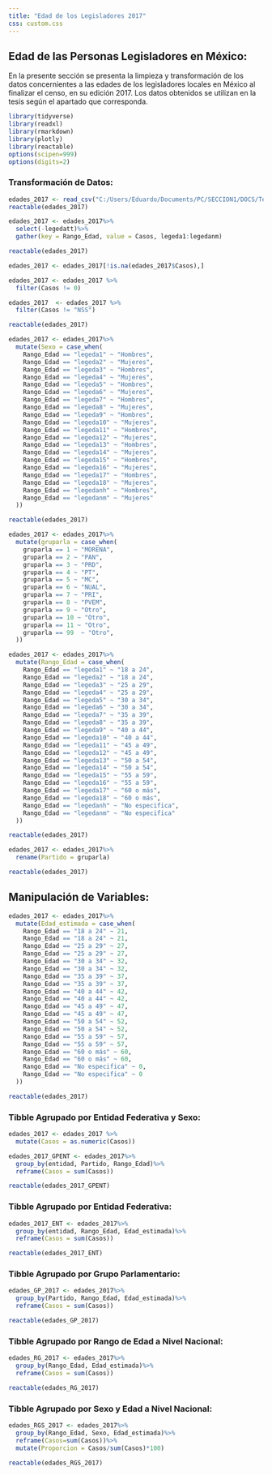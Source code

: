 ---
title: "Edad de los Legisladores 2017"
css: custom.css
---

## Edad de las Personas Legisladores en México:

En la presente sección se presenta la limpieza y transformación de los datos concernientes a las edades de los legisladores locales en México al finalizar el censo, en su edición 2017. Los datos obtenidos se utilizan en la tesis según el apartado que corresponda.

```{r}
library(tidyverse)
library(readxl)
library(rmarkdown)
library(plotly)
library(reactable)
options(scipen=999)
options(digits=2)
```

### Transformación de Datos:

```{r}
edades_2017 <- read_csv("C:/Users/Eduardo/Documents/PC/SECCION1/DOCS/Tesis/Edad/edad_2017.csv")
reactable(edades_2017)
```

```{r}
edades_2017 <- edades_2017%>%
  select(-legedatt)%>%
  gather(key = Rango_Edad, value = Casos, legeda1:legedanm)

reactable(edades_2017)
```

```{r}
edades_2017 <- edades_2017[!is.na(edades_2017$Casos),]
```

```{r}
edades_2017 <- edades_2017 %>%
  filter(Casos != 0)
```

```{r}
edades_2017  <- edades_2017 %>%
  filter(Casos != "NSS")
```

```{r}
reactable(edades_2017)
```

```{r}
edades_2017 <- edades_2017%>%
  mutate(Sexo = case_when(
    Rango_Edad == "legeda1" ~ "Hombres",
    Rango_Edad == "legeda2" ~ "Mujeres",
    Rango_Edad == "legeda3" ~ "Hombres",
    Rango_Edad == "legeda4" ~ "Mujeres",
    Rango_Edad == "legeda5" ~ "Hombres",
    Rango_Edad == "legeda6" ~ "Mujeres",
    Rango_Edad == "legeda7" ~ "Hombres",
    Rango_Edad == "legeda8" ~ "Mujeres",
    Rango_Edad == "legeda9" ~ "Hombres",
    Rango_Edad == "legeda10" ~ "Mujeres",
    Rango_Edad == "legeda11" ~ "Hombres",
    Rango_Edad == "legeda12" ~ "Mujeres",
    Rango_Edad == "legeda13" ~ "Hombres",
    Rango_Edad == "legeda14" ~ "Mujeres",
    Rango_Edad == "legeda15" ~ "Hombres",
    Rango_Edad == "legeda16" ~ "Mujeres",
    Rango_Edad == "legeda17" ~ "Hombres",
    Rango_Edad == "legeda18" ~ "Mujeres",
    Rango_Edad == "legedanh" ~ "Hombres",
    Rango_Edad == "legedanm" ~ "Mujeres"
  )) 

reactable(edades_2017)
```

```{r}
edades_2017 <- edades_2017%>%
  mutate(gruparla = case_when(
    gruparla == 1 ~ "MORENA",
    gruparla == 2 ~ "PAN",
    gruparla == 3 ~ "PRD",
    gruparla == 4 ~ "PT",
    gruparla == 5 ~ "MC",
    gruparla == 6 ~ "NUAL",
    gruparla == 7 ~ "PRI",
    gruparla == 8 ~ "PVEM",
    gruparla == 9 ~ "Otro",
    gruparla == 10 ~ "Otro",
    gruparla == 11 ~ "Otro",
    gruparla == 99  ~ "Otro",
  ))
```

```{r}
edades_2017 <- edades_2017%>%
  mutate(Rango_Edad = case_when(
    Rango_Edad == "legeda1" ~ "18 a 24",
    Rango_Edad == "legeda2" ~ "18 a 24",
    Rango_Edad == "legeda3" ~ "25 a 29",
    Rango_Edad == "legeda4" ~ "25 a 29",
    Rango_Edad == "legeda5" ~ "30 a 34",
    Rango_Edad == "legeda6" ~ "30 a 34",
    Rango_Edad == "legeda7" ~ "35 a 39",
    Rango_Edad == "legeda8" ~ "35 a 39",
    Rango_Edad == "legeda9" ~ "40 a 44",
    Rango_Edad == "legeda10" ~ "40 a 44",
    Rango_Edad == "legeda11" ~ "45 a 49",
    Rango_Edad == "legeda12" ~ "45 a 49",
    Rango_Edad == "legeda13" ~ "50 a 54",
    Rango_Edad == "legeda14" ~ "50 a 54",
    Rango_Edad == "legeda15" ~ "55 a 59",
    Rango_Edad == "legeda16" ~ "55 a 59",
    Rango_Edad == "legeda17" ~ "60 o más",
    Rango_Edad == "legeda18" ~ "60 o más",
    Rango_Edad == "legedanh" ~ "No especifica",
    Rango_Edad == "legedanm" ~ "No especifica"
  )) 

reactable(edades_2017)
```

```{r}
edades_2017 <- edades_2017%>%
  rename(Partido = gruparla)

reactable(edades_2017)
```

## Manipulación de Variables:

```{r}
edades_2017 <- edades_2017%>%
  mutate(Edad_estimada = case_when(
    Rango_Edad == "18 a 24" ~ 21,
    Rango_Edad == "18 a 24" ~ 21,
    Rango_Edad == "25 a 29" ~ 27,
    Rango_Edad == "25 a 29" ~ 27,
    Rango_Edad == "30 a 34" ~ 32,
    Rango_Edad == "30 a 34" ~ 32,
    Rango_Edad == "35 a 39" ~ 37,
    Rango_Edad == "35 a 39" ~ 37,
    Rango_Edad == "40 a 44" ~ 42,
    Rango_Edad == "40 a 44" ~ 42,
    Rango_Edad == "45 a 49" ~ 47,
    Rango_Edad == "45 a 49" ~ 47,
    Rango_Edad == "50 a 54" ~ 52,
    Rango_Edad == "50 a 54" ~ 52,
    Rango_Edad == "55 a 59" ~ 57,
    Rango_Edad == "55 a 59" ~ 57,
    Rango_Edad == "60 o más" ~ 60,
    Rango_Edad == "60 o más" ~ 60,
    Rango_Edad == "No especifica" ~ 0,
    Rango_Edad == "No especifica" ~ 0
  ))

reactable(edades_2017)
```

### Tibble Agrupado por Entidad Federativa y Sexo:

```{r}
edades_2017 <- edades_2017 %>%
  mutate(Casos = as.numeric(Casos))
```

```{r}
edades_2017_GPENT <- edades_2017%>%
  group_by(entidad, Partido, Rango_Edad)%>%
  reframe(Casos = sum(Casos))

reactable(edades_2017_GPENT)
```

### Tibble Agrupado por Entidad Federativa:

```{r}
edades_2017_ENT <- edades_2017%>%
  group_by(entidad, Rango_Edad, Edad_estimada)%>%
  reframe(Casos = sum(Casos))

reactable(edades_2017_ENT)
```

### Tibble Agrupado por Grupo Parlamentario:

```{r}
edades_GP_2017 <- edades_2017%>%
  group_by(Partido, Rango_Edad, Edad_estimada)%>%
  reframe(Casos = sum(Casos))

reactable(edades_GP_2017)
```

### Tibble Agrupado por Rango de Edad a Nivel Nacional:

```{r}
edades_RG_2017 <- edades_2017%>%
  group_by(Rango_Edad, Edad_estimada)%>%
  reframe(Casos = sum(Casos))

reactable(edades_RG_2017)
```

### Tibble Agrupado por Sexo y Edad a Nivel Nacional:

```{r}
edades_RGS_2017 <- edades_2017%>%
  group_by(Rango_Edad, Sexo, Edad_estimada)%>%
  reframe(Casos=sum(Casos))%>%
  mutate(Proporcion = Casos/sum(Casos)*100)

reactable(edades_RGS_2017)
```
